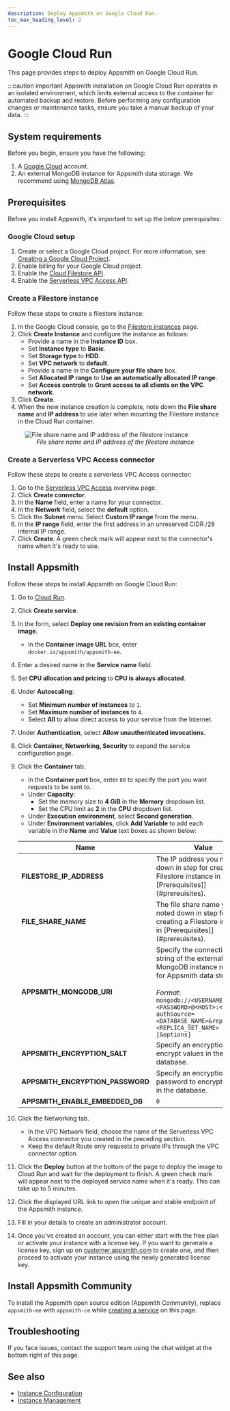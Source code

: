 ```yaml
---
description: Deploy Appsmith on Google Cloud Run.
toc_max_heading_level: 2
---
```


# Google Cloud Run
This page provides steps to deploy Appsmith on Google Cloud Run.

:::caution important
Appsmith installation on Google Cloud Run operates in an isolated environment, which limits external access to the container for automated backup and restore. Before performing any configuration changes or maintenance tasks, ensure you take a manual backup of your data.
:::

## System requirements

Before you begin, ensure you have the following:

1. A [Google Cloud](https://console.cloud.google.com/) account.
2. An external MongoDB instance for Appsmith data storage. We recommend using [MongoDB Atlas](https://www.mongodb.com/atlas/database).

## Prerequisites

Before you install Appsmith, it's important to set up the below prerequisites:

### Google Cloud setup
1. Create or select a Google Cloud project. For more information, see [Creating a Google Cloud Project](https://cloud.google.com/resource-manager/docs/creating-managing-projects).
2. Enable billing for your Google Cloud project.
3. Enable the [Cloud Filestore API](https://console.cloud.google.com/marketplace/product/google/file.googleapis.com).
4. Enable the [Serverless VPC Access API](https://console.cloud.google.com/marketplace/details/google/vpcaccess.googleapis.com).

### Create a Filestore instance
 
Follow these steps to create a filestore instance:
1. In the Google Cloud console, go to the [Filestore instances](https://console.cloud.google.com/filestore/instances) page.
2. Click **Create Instance** and configure the instance as follows:
    * Provide a name in the **Instance ID** box.
    * Set **Instance type** to **Basic**.
    * Set **Storage type** to **HDD**.
    * Set **VPC network** to **default**.
    * Provide a name in the **Configure your file share** box.
    * Set **Allocated IP range** to **Use an automatically allocated IP range**.
    * Set **Access controls** to **Grant access to all clients on the VPC network**.
3. Click **Create**.
4. When the new instance creation is complete, note down the **File share name** and **IP address** to use later when mounting the Filestore instance in the Cloud Run container.  
<figure>
        <img src="/img/file-share-name-and-ip-address.png" style= {{width:"100%", height:"auto"}} alt="File share name and IP address of the filestore instance"/>
        <figcaption align = "center"><i>File share name and IP address of the filestore instance</i></figcaption>
</figure>

### Create a Serverless VPC Access connector

Follow these steps to create a serverless VPC Access connector:
1. Go to the [Serverless VPC Access](https://console.cloud.google.com/networking/connectors) overview page.
2. Click **Create connector**.
3. In the **Name** field, enter a name for your connector.
4. In the **Network** field, select the **default** option.
5. Click the **Subnet** menu. Select **Custom IP range** from the menu.
6. In the **IP range** field, enter the first address in an unreserved CIDR /28 internal IP range.
7. Click **Create**. A green check mark will appear next to the connector's name when it's ready to use.

## Install Appsmith

Follow these steps to install Appsmith on Google Cloud Run:

1. Go to [Cloud Run](https://console.cloud.google.com/run).

2. Click **Create service**. <a id="create-service"></a>

3. In the form, select **Deploy one revision from an existing container image**.
    - In the **Container image URL** box, enter `docker.io/appsmith/appsmith-ee`.

4. Enter a desired name in the **Service name** field.

5. Set **CPU allocation and pricing** to **CPU is always allocated**.

6. Under **Autoscaling**:
    * Set **Minimum number of instances** to `1`.
    * Set **Maximum number of instances** to `4`.
    * Select **All** to allow direct access to your service from the Internet.

7. Under **Authentication**, select **Allow unauthenticated invocations**.

8. Click **Container, Networking, Security** to expand the service configuration page.

9. Click the **Container** tab.
    - In the **Container port** box, enter `80` to specify the port you want requests to be sent to.
    - Under **Capacity**:
        - Set the memory size to **4 GiB** in the **Memory** dropdown list. 
        - Set the CPU limit as **2** in the **CPU** dropdown list.
    - Under **Execution environment**, select **Second generation**.
    - Under **Environment variables**, click **Add Variable** to add each variable in the **Name** and **Value** text boxes as shown below: <br/>

    | Name | Value |
    |------------------------|------------------------------------------| 
    | **FILESTORE_IP_ADDRESS** | The IP address you noted down in step for creating a Filestore instance in [Prerequisites]](#prereuisites). |
    | **FILE_SHARE_NAME** | The file share name you noted down in step for creating a Filestore instance in [Prerequisites]](#prereuisites). |
    | **APPSMITH_MONGODB_URI** | Specify the connection string of the external MongoDB instance required for Appsmith data storage. <br/><br/> <i>Format</i>: <br/>`mongodb://<USERNAME>:<PASSWORD>@<HOST>:<PORT>/?authSource=<DATABASE_NAME>&replicaSet=<REPLICA_SET_NAME>[&options]`|
    | **APPSMITH_ENCRYPTION_SALT** | Specify an encryption salt to encrypt values in the database.|
    | **APPSMITH_ENCRYPTION_PASSWORD** | Specify an encryption password to encrypt values in the database.|
    | **APPSMITH_ENABLE_EMBEDDED_DB** | `0`|

10. Click the Networking tab.
    * In the VPC Network field, choose the name of the Serverless VPC Access connector you created in the preceding section.
    * Keep the default Route only requests to private IPs through the VPC connector option.
11. Click the **Deploy** button at the bottom of the page to deploy the image to Cloud Run and wait for the deployment to finish. A green check mark will appear next to the deployed service name when it's ready. This can take up to 5 minutes.
12. Click the displayed URL link to open the unique and stable endpoint of the Appsmith instance.
13. Fill in your details to create an administrator account.
14. Once you've created an account, you can either start with the free plan or activate your instance with a license key. If you want to generate a license key, sign up on [customer.appsmith.com](https://customer.appsmith.com) to create one, and then proceed to activate your instance using the newly generated license key.

## Install Appsmith Community

To install the Appsmith open source edition (Appsmith Community), replace `appsmith-ee` with `appsmith-ce` while [creating a service](#create-service) on this page.
    
## Troubleshooting

If you face issues, contact the support team using the chat widget at the bottom right of this page.

## See also

* [Instance Configuration](/getting-started/setup/instance-configuration/)
* [Instance Management](/getting-started/setup/instance-management/)


